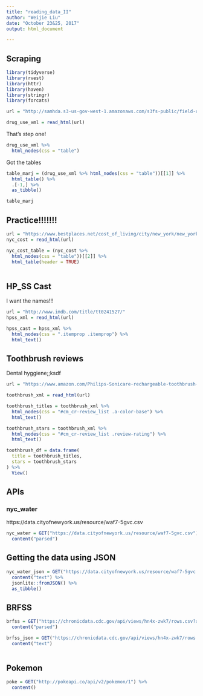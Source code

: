 ```yaml
---
title: "reading_data_II"
author: "Weijie Liu"
date: "October 23&25, 2017"
output: html_document

---
```



## Scraping

```r
library(tidyverse)
library(rvest)
library(httr)
library(haven)
library(stringr)
library(forcats)
```

```r
url = "http://samhda.s3-us-gov-west-1.amazonaws.com/s3fs-public/field-uploads/2k15StateFiles/NSDUHsaeShortTermCHG2015.htm"

drug_use_xml = read_html(url)
```


That's step one!

```r
drug_use_xml %>%
  html_nodes(css = "table")


```

Got the tables
```r
table_marj = (drug_use_xml %>% html_nodes(css = "table"))[[1]] %>%
  html_table() %>%
  .[-1,] %>%
  as_tibble()

table_marj
```

## Practice!!!!!!!

```r
url = "https://www.bestplaces.net/cost_of_living/city/new_york/new_york"
nyc_cost = read_html(url)

```

```r
nyc_cost_table = (nyc_cost %>%
  html_nodes(css = "table"))[[2]] %>%
  html_table(header = TRUE)
  

```

## HP_SS Cast

I want the names!!!

```r
url = "http://www.imdb.com/title/tt0241527/"
hpss_xml = read_html(url)

hpss_cast = hpss_xml %>%
  html_nodes(css = ".itemprop .itemprop") %>%
  html_text()
```

## Toothbrush reviews

Dental hyggiene;;ksdf

```r
url = "https://www.amazon.com/Philips-Sonicare-rechargeable-toothbrush-HX6211/product-reviews/B00YAR7ZFM/ref=cm_cr_arp_d_viewopt_srt?ie=UTF8&reviewerType=all_reviews&sortBy=recent&pageNumber=1"

toothbrush_xml = read_html(url)

toothbrush_titles = toothbrush_xml %>%
  html_nodes(css = "#cm_cr-review_list .a-color-base") %>%
  html_text()

toothbrush_stars = toothbrush_xml %>%
  html_nodes(css = "#cm_cr-review_list .review-rating") %>%
  html_text()

toothbrush_df = data.frame(
  title = toothbrush_titles,
  stars = toothbrush_stars
) %>%
  View()
```




## APIs

### nyc_water

https://data.cityofnewyork.us/resource/waf7-5gvc.csv


```r
nyc_water = GET("https://data.cityofnewyork.us/resource/waf7-5gvc.csv") %>%
  content("parsed")


```

## Getting the data using JSON

```r
nyc_water_json = GET("https://data.cityofnewyork.us/resource/waf7-5gvc.json") %>%
  content("text") %>%
  jsonlite::fromJSON() %>%
  as_tibble()

```


## BRFSS

```r
brfss = GET("https://chronicdata.cdc.gov/api/views/hn4x-zwk7/rows.csv?accessType=DOWNLOAD") %>%
  content("parsed")

brfss_json = GET("https://chronicdata.cdc.gov/api/views/hn4x-zwk7/rows.json?accessType=DOWNLOAD") %>%
  content("text")
  
```

## Pokemon

```r
poke = GET("http://pokeapi.co/api/v2/pokemon/1") %>%
  content()

```